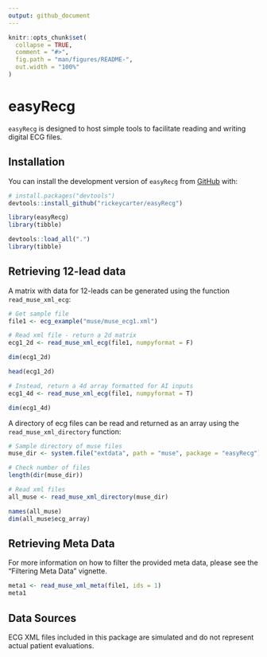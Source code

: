 ```yaml
---
output: github_document
---
```


<!-- README.md is generated from README.Rmd. Please edit that file -->

```r
knitr::opts_chunk$set(
  collapse = TRUE,
  comment = "#>",
  fig.path = "man/figures/README-",
  out.width = "100%"
)
```

# easyRecg

`easyRecg` is designed to host simple tools to facilitate reading and writing digital ECG files.

<!-- badges: start -->
<!-- badges: end -->

## Installation

You can install the development version of `easyRecg` from [GitHub](https://github.com/) with:

``` r
# install.packages("devtools")
devtools::install_github("rickeycarter/easyRecg")
```

```r
library(easyRecg)
library(tibble)
```

```r
devtools::load_all(".")
library(tibble)
```


## Retrieving 12-lead data

A matrix with data for 12-leads can be generated using the function `read_muse_xml_ecg`:

```r
# Get sample file
file1 <- ecg_example("muse/muse_ecg1.xml")

# Read xml file - return a 2d matrix
ecg1_2d <- read_muse_xml_ecg(file1, numpyformat = F)

dim(ecg1_2d)

head(ecg1_2d)

# Instead, return a 4d array formatted for AI inputs
ecg1_4d <- read_muse_xml_ecg(file1, numpyformat = T)

dim(ecg1_4d)
```


A directory of ecg files can be read and returned as an array using the `read_muse_xml_directory` function:

```r
# Sample directory of muse files
muse_dir <- system.file("extdata", path = "muse", package = "easyRecg")

# Check number of files 
length(dir(muse_dir))

# Read xml files
all_muse <- read_muse_xml_directory(muse_dir)

names(all_muse)
dim(all_muse$ecg_array)
```

## Retrieving Meta Data

For more information on how to filter the provided meta data, please see the "Filtering Meta Data" vignette. 

```r
meta1 <- read_muse_xml_meta(file1, ids = 1)
meta1
```




## Data Sources

ECG XML files included in this package are simulated and do not represent actual patient evaluations. 
